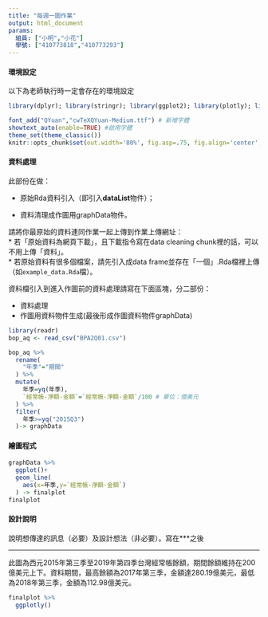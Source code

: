 ```yaml
---
title: "每週一圖作業"
output: html_document
params:
  組員: ["小明","小花"]  
  學號: ["410773818","410773293"]
---
```


#### 環境設定

以下為老師執行時一定會存在的環境設定
```r
library(dplyr); library(stringr); library(ggplot2); library(plotly); library(lubridate); library(readr); library(tidyr); library(showtext)

font_add("QYuan","cwTeXQYuan-Medium.ttf") # 新增字體
showtext_auto(enable=TRUE) #啟用字體
theme_set(theme_classic())
knitr::opts_chunk$set(out.width='80%', fig.asp=.75, fig.align='center', fig.showtext=T)
```

#### 資料處理

此部份在做：

  * 原始Rda資料引入（即引入**dataList**物件）；
  
  * 資料清理成作圖用graphData物件。

請將你最原始的資料連同作業一起上傳到作業上傳網址：  
  * 若「原始資料為網頁下載」，且下載指令寫在data cleaning chunk裡的話，可以不用上傳「資料」。  
  * 若原始資料有很多個檔案，請先引入成data frame並存在「一個」.Rda檔裡上傳（如`example_data.Rda`檔）。  

資料檔引入到進入作圖前的資料處理請寫在下面區塊，分二部份：

  * 資料處理  
  * 作圖用資料物件生成(最後形成作圖資料物件graphData)
  
```r
library(readr)
bop_aq <- read_csv("BPA2Q01.csv")

bop_aq %>%
  rename(
    "年季"="期間"
  ) %>%
  mutate(
    年季=yq(年季),
    `經常帳-淨額-金額`=`經常帳-淨額-金額`/100 # 單位：億美元
  ) %>%
  filter(
    年季>=yq("2015Q3")
  )-> graphData
```

#### 繪圖程式

```r
graphData %>%
  ggplot()+
  geom_line(
    aes(x=年季,y=`經常帳-淨額-金額`)
  ) -> finalplot
finalplot
```

#### 設計說明
說明想傳達的訊息（必要）及設計想法（非必要）。寫在***之後

*** 

此圖為西元2015年第三季至2019年第四季台灣經常帳餘額，期間餘額維持在200億美元上下。資料期間，最高餘額為2017年第三季，金額達280.19億美元，最低為2018年第三季，金額為112.98億美元。

```r
finalplot %>%
  ggplotly()
```

